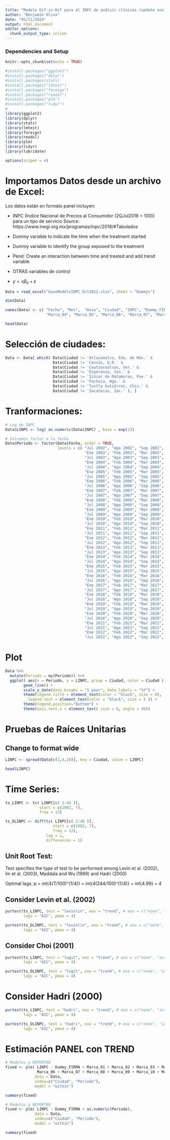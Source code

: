 ```yaml
---
title: "Modelo Dif-in-Dif para el INPC de análsis clínicos (update nov-2022)"
author: "Benjamín Oliva"
date: "05/11/2024"
output: html_document
editor_options: 
  chunk_output_type: inline
---
```


### Dependencies and Setup
```r
knitr::opts_chunk$set(echo = TRUE)

#install.packages("ggplot2")
#install.packages("dplyr")
#install.packages(stats)
#install.packages("lmtest")
#install.packages("foreign")
#install.packages("readxl")
#install.packages("plm")
#install.packages("tidyr")
# 
library(ggplot2)
library(dplyr)
library(stats)
library(lmtest)
library(foreign)
library(readxl)
library(plm)
library(tidyr)
library(lubridate)

options(scipen = 4)

```

# Importamos Datos desde un archivo de Excel:

Los datos están en formato panel incluyen:

* INPC (Indice Nacional de Precios al Consumidor (2QJul2018 = 100)) para un tipo de servicio
Source: https://www.inegi.org.mx/programas/inpc/2018/#Tabulados

* Dummy variable to indicate the time when the treatment started

* Dummy variable to identify the group exposed to the treatment

* Pend: Create an interaction between time and treated and add trend variable

* OTRAS variables de control

* $y = x \beta_0 + \varepsilon$

```r

Data = read_excel("baseModeloINPC_Oct2022.xlsx", sheet = "Dummys")

dim(Data)

names(Data) <- c( "Fecha", "Mes",  "Anio", "Ciudad", "INPC", "Dummy_FIRMA", "Marca_01", "Marca_02", "Marca_03",
                  "Marca_04", "Marca_05", "Marca_06", "Marca_07", "Marca_08", "Marca_09", "Marca_10",	"Marca_11")

head(Data)

```

# Selección de ciudades:
```r

Data <- Data[ which( Data$Ciudad != 'Atlacomulco, Edo. de Méx.' & 
                     Data$Ciudad != 'Cancún, Q.R.' &
                     Data$Ciudad != 'Coatzacoalcos, Ver.' &
                     Data$Ciudad != 'Esperanza, Son.' &
                     Data$Ciudad != 'Izúcar de Matamoros, Pue.' &
                     Data$Ciudad != 'Pachuca, Hgo.' &
                     Data$Ciudad != 'Tuxtla Gutiérrez, Chis.' &
                     Data$Ciudad != 'Zacatecas, Zac.' ), ]

```

# Tranformaciones:

```r
# Log de INPC
Data$LINPC <- log( as.numeric(Data$INPC) , base = exp(1))

# Volvemos factor a la fecha
Data$Periodo <- factor(Data$Fecha, order = TRUE,
                       levels = c( "Jul 2002", "Ago 2002", "Sep 2002", "Oct 2002", "Nov 2002", "Dic 2002",
                                   "Ene 2003", "Feb 2003", "Mar 2003", "Abr 2003", "May 2003", "Jun 2003",
                                   "Jul 2003", "Ago 2003", "Sep 2003", "Oct 2003", "Nov 2003", "Dic 2003",
                                   "Ene 2004", "Feb 2004", "Mar 2004", "Abr 2004", "May 2004", "Jun 2004",
                                   "Jul 2004", "Ago 2004", "Sep 2004", "Oct 2004", "Nov 2004", "Dic 2004",
                                   "Ene 2005", "Feb 2005", "Mar 2005", "Abr 2005", "May 2005", "Jun 2005",
                                   "Jul 2005", "Ago 2005", "Sep 2005", "Oct 2005", "Nov 2005", "Dic 2005",
                                   "Ene 2006", "Feb 2006", "Mar 2006", "Abr 2006", "May 2006", "Jun 2006",
                                   "Jul 2006", "Ago 2006", "Sep 2006", "Oct 2006", "Nov 2006", "Dic 2006",
                                   "Ene 2007", "Feb 2007", "Mar 2007", "Abr 2007", "May 2007", "Jun 2007",
                                   "Jul 2007", "Ago 2007", "Sep 2007", "Oct 2007", "Nov 2007", "Dic 2007",
                                   "Ene 2008", "Feb 2008", "Mar 2008", "Abr 2008", "May 2008", "Jun 2008",
                                   "Jul 2008", "Ago 2008", "Sep 2008", "Oct 2008", "Nov 2008", "Dic 2008",
                                   "Ene 2009", "Feb 2009", "Mar 2009", "Abr 2009", "May 2009", "Jun 2009",
                                   "Jul 2009", "Ago 2009", "Sep 2009", "Oct 2009", "Nov 2009", "Dic 2009",
                                   "Ene 2010", "Feb 2010", "Mar 2010", "Abr 2010", "May 2010", "Jun 2010",
                                   "Jul 2010", "Ago 2010", "Sep 2010", "Oct 2010", "Nov 2010", "Dic 2010",
                                   "Ene 2011", "Feb 2011", "Mar 2011", "Abr 2011", "May 2011", "Jun 2011",
                                   "Jul 2011", "Ago 2011", "Sep 2011", "Oct 2011", "Nov 2011", "Dic 2011",
                                   "Ene 2012", "Feb 2012", "Mar 2012", "Abr 2012", "May 2012", "Jun 2012",
                                   "Jul 2012", "Ago 2012", "Sep 2012", "Oct 2012", "Nov 2012", "Dic 2012",
                                   "Ene 2013", "Feb 2013", "Mar 2013", "Abr 2013", "May 2013", "Jun 2013",
                                   "Jul 2013", "Ago 2013", "Sep 2013", "Oct 2013", "Nov 2013", "Dic 2013",
                                   "Ene 2014", "Feb 2014", "Mar 2014", "Abr 2014", "May 2014", "Jun 2014",
                                   "Jul 2014", "Ago 2014", "Sep 2014", "Oct 2014", "Nov 2014", "Dic 2014",
                                   "Ene 2015", "Feb 2015", "Mar 2015", "Abr 2015", "May 2015", "Jun 2015",
                                   "Jul 2015", "Ago 2015", "Sep 2015", "Oct 2015", "Nov 2015", "Dic 2015",
                                   "Ene 2016", "Feb 2016", "Mar 2016", "Abr 2016", "May 2016", "Jun 2016",
                                   "Jul 2016", "Ago 2016", "Sep 2016", "Oct 2016", "Nov 2016", "Dic 2016",
                                   "Ene 2017", "Feb 2017", "Mar 2017", "Abr 2017", "May 2017", "Jun 2017",
                                   "Jul 2017", "Ago 2017", "Sep 2017", "Oct 2017", "Nov 2017", "Dic 2017",
                                   "Ene 2018", "Feb 2018", "Mar 2018", "Abr 2018", "May 2018", "Jun 2018",
                                   "Jul 2018", "Ago 2018", "Sep 2018", "Oct 2018", "Nov 2018", "Dic 2018",
                                   "Ene 2019", "Feb 2019", "Mar 2019", "Abr 2019", "May 2019", "Jun 2019",
                                   "Jul 2019", "Ago 2019", "Sep 2019", "Oct 2019", "Nov 2019", "Dic 2019",
                                   "Ene 2020", "Feb 2020", "Mar 2020", "Abr 2020", "May 2020", "Jun 2020",
                                   "Jul 2020", "Ago 2020", "Sep 2020", "Oct 2020", "Nov 2020", "Dic 2020",
                                   "Ene 2021", "Feb 2021", "Mar 2021", "Abr 2021", "May 2021", "Jun 2021",
                                   "Jul 2021", "Ago 2021", "Sep 2021", "Oct 2021", "Nov 2021", "Dic 2021",
                                   "Ene 2022", "Feb 2022", "Mar 2022", "Abr 2022", "May 2022", "Jun 2022",
                                   "Jul 2022", "Ago 2022", "Sep 2022", "Oct 2022", "Nov 2022", "Dic 2022" ))

```

# Plot

```r

Data %>%
  mutate(Periodo = my(Periodo)) %>%
  ggplot( aes(x = Periodo, y = LINPC, group = Ciudad, color = Ciudad )) +
        geom_line() +
        scale_x_date(date_breaks = "1 year", date_labels = "%Y") +
        theme(legend.title = element_text(color = "black", size = 8),
          legend.text = element_text(color = "black", size = 5 )) +
        theme(legend.position="bottom") +
        theme(axis.text.x = element_text( size = 8, angle = 90))


```

# Pruebas de Raíces Unitarias

## Change to format wide

```r

LINPC <- spread(Data[c(1,4,18)], key = Ciudad, value = LINPC)

head(LINPC)

```

# Time Series:

```r

ts_LINPC <- ts( LINPC[c( 2:48 )], 
               start = c(2002, 7),
               freq = 12)

ts_DLINPC <- diff(ts( LINPC[c( 2:48 )], 
                     start = c(2002, 7),
                     freq = 12), 
                  lag = 1, 
                  differences = 1)

```
## Unit Root Test:

Test specifies the type of test to be performed among Levin et al. (2002), Im et al. (2003), Maddala and Wu (1999) and Hadri (2000)

Optimal lags:
p = int{4*(T/100)^(1/4)}
   = int{4*(244/100)^(1/4)}
   = int{4.99}
   = 4

## Consider Levin et al. (2002)

```r

purtest(ts_LINPC, test = "levinlin", exo = "trend", # exo = c("none", "intercept", "trend"),
        lags = "AIC", pmax = 4)

```

```r

purtest(ts_DLINPC, test = "levinlin", exo = "trend", # exo = c("none", "intercept", "trend"),
        lags = "AIC", pmax = 4)

```

## Consider Choi (2001)

```r

purtest(ts_LINPC, test = "logit", exo = "trend", # exo = c("none", "intercept", "trend"),
        lags = "AIC", pmax = 4)

```

```r

purtest(ts_DLINPC, test = "logit", exo = "trend", # exo = c("none", "intercept", "trend"),
        lags = "AIC", pmax = 4)

```

# Consider Hadri (2000)

```r

purtest(ts_LINPC, test = "hadri", exo = "trend", # exo = c("none", "intercept", "trend"),
        lags = "AIC", pmax = 4)

```

```r

purtest(ts_DLINPC, test = "hadri", exo = "trend", # exo = c("none", "intercept", "trend"),
        lags = "AIC", pmax = 4)


```

# Estimación PANEL con TREND

```r
# Modelos a REPORTAR
fixed <- plm( LINPC ~ Dummy_FIRMA + Marca_01 + Marca_02 + Marca_03 + Marca_04 + Marca_05 + 
              Marca_06 + Marca_07 + Marca_08 + Marca_09 + Marca_10 + Marca_11 + as.numeric(Periodo),
             data = Data, 
             index=c("Ciudad", "Periodo"), 
             model = "within")

summary(fixed)

```

```r
# Modelos a REPORTAR
fixed <- plm( LINPC ~ Dummy_FIRMA + as.numeric(Periodo),
             data = Data, 
             index=c("Ciudad", "Periodo"), 
             model = "within")

summary(fixed)

```

